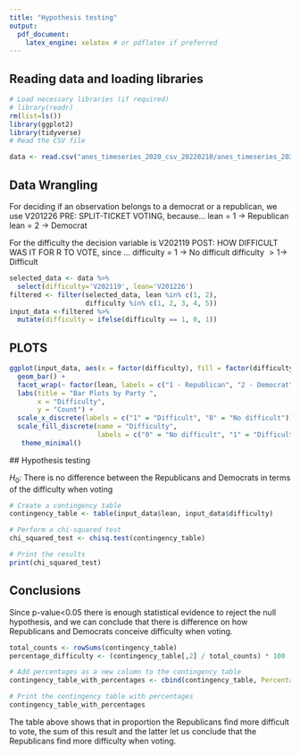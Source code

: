 ```yaml
---
title: "Hypothesis testing"
output: 
  pdf_document:
    latex_engine: xelatex # or pdflatex if preferred
---
```


## Reading data and loading libraries
```r
# Load necessary libraries (if required)
# library(readr)
rm(list=ls())
library(ggplot2)
library(tidyverse)
# Read the CSV file 

data <- read.csv("anes_timeseries_2020_csv_20220210/anes_timeseries_2020_csv_20220210.csv")
```


## Data Wrangling 

For deciding if an observation belongs to a democrat or a republican, we use
V201226 PRE: SPLIT-TICKET VOTING, because...
lean = 1 $\rightarrow$ Republican
lean = 2 $\rightarrow$ Democrat

For the difficulty the decision variable is 
V202119 POST: HOW DIFFICULT WAS IT FOR R TO VOTE, since ...
difficulty = 1 $\rightarrow$ No difficult
difficulty $> 1 \rightarrow$ Difficult



```r
selected_data <- data %>%
  select(difficulty='V202119', lean='V201226')
filtered <- filter(selected_data, lean %in% c(1, 2), 
                   difficulty %in% c(1, 2, 3, 4, 5))
input_data <-filtered %>%
  mutate(difficulty = ifelse(difficulty == 1, 0, 1))
```

## PLOTS

```r
ggplot(input_data, aes(x = factor(difficulty), fill = factor(difficulty))) +
  geom_bar() +
  facet_wrap(~ factor(lean, labels = c("1 - Republican", "2 - Democrat")), ncol = 1) +
  labs(title = "Bar Plots by Party ",
       x = "Difficulty",
       y = "Count") +
  scale_x_discrete(labels = c("1" = "Difficult", "0" = "No difficult")) +
  scale_fill_discrete(name = "Difficulty",
                      labels = c("0" = "No difficult", "1" = "Difficult")) +
   theme_minimal()
```
 ## Hypothesis testing

$H_0:$ There is no difference between the Republicans and Democrats in terms
       of the difficulty when voting
       
```r
# Create a contingency table
contingency_table <- table(input_data$lean, input_data$difficulty)

# Perform a chi-squared test
chi_squared_test <- chisq.test(contingency_table)

# Print the results
print(chi_squared_test)
```
## Conclusions

Since p-value<0.05 there is enough statistical evidence to reject the null 
hypothesis, and we can conclude that there is difference on how Republicans and 
Democrats conceive difficulty when voting.
 
```r
total_counts <- rowSums(contingency_table)
percentage_difficulty <- (contingency_table[,2] / total_counts) * 100

# Add percentages as a new column to the contingency table
contingency_table_with_percentages <- cbind(contingency_table, Percentage_Difficulty = percentage_difficulty)

# Print the contingency table with percentages
contingency_table_with_percentages

```
The table above shows that in proportion the Republicans find more difficult to
vote, the sum of this result and the latter let us conclude that the Republicans
find more difficulty when voting.